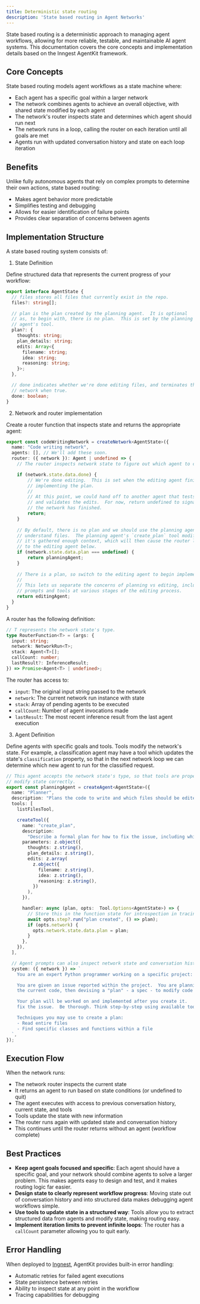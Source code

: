 ```yaml
---
title: Deterministic state routing
description: 'State based routing in Agent Networks'
---
```


State based routing is a deterministic approach to managing agent workflows, allowing for more reliable, testable, and maintainable AI agent systems. This documentation covers the core concepts and implementation details based on the Inngest AgentKit framework.

## Core Concepts

State based routing models agent workflows as a state machine where:

* Each agent has a specific goal within a larger network
* The network combines agents to achieve an overall objective, with shared state modified by each agent
* The network's router inspects state and determines which agent should run next
* The network runs in a loop, calling the router on each iteration until all goals are met
* Agents run with updated conversation history and state on each loop iteration

## Benefits

Unlike fully autonomous agents that rely on complex prompts to determine their own actions, state based routing:

* Makes agent behavior more predictable
* Simplifies testing and debugging
* Allows for easier identification of failure points
* Provides clear separation of concerns between agents

## Implementation Structure

A state based routing system consists of:

1. State Definition

Define structured data that represents the current progress of your workflow:

```typescript
export interface AgentState {
  // files stores all files that currently exist in the repo.
  files?: string[];

  // plan is the plan created by the planning agent.  It is optional
  // as, to begin with, there is no plan.  This is set by the planning
  // agent's tool.
  plan?: {
    thoughts: string;
    plan_details: string;
    edits: Array<{
      filename: string;
      idea: string;
      reasoning: string;
    }>;
  },

  // done indicates whether we're done editing files, and terminates the
  // network when true.
  done: boolean;
}
```

2. Network and router implementation

Create a router function that inspects state and returns the appropriate agent:

```typescript
export const codeWritingNetwork = createNetwork<AgentState>({
  name: "Code writing network",
  agents: [], // We'll add these soon.
  router: ({ network }): Agent | undefined => {
    // The router inspects network state to figure out which agent to call next.

    if (network.state.data.done) {
        // We're done editing.  This is set when the editing agent finishes
        // implementing the plan.
        //
        // At this point, we could hand off to another agent that tests, critiques,
        // and validates the edits.  For now, return undefined to signal that
        // the network has finished.
        return;
    }
  
    // By default, there is no plan and we should use the planning agent to read and
    // understand files.  The planning agent's `create_plan` tool modifies state once
    // it's gathered enough context, which will then cause the router loop to pass
    // to the editing agent below.
    if (network.state.data.plan === undefined) {
        return planningAgent;
    }
  
    // There is a plan, so switch to the editing agent to begin implementing.
    //
    // This lets us separate the concerns of planning vs editing, including using differing
    // prompts and tools at various stages of the editing process.
    return editingAgent;
  }
}
```

A router has the following definition:

```typescript
// T represents the network state's type.
type RouterFunction<T> = (args: {
  input: string;
  network: NetworkRun<T>;
  stack: Agent<T>[];
  callCount: number;
  lastResult?: InferenceResult;
}) => Promise<Agent<T> | undefined>;
```

The router has access to:

- `input`: The original input string passed to the network
- `network`: The current network run instance with state
- `stack`: Array of pending agents to be executed
- `callCount`: Number of agent invocations made
- `lastResult`: The most recent inference result from the last agent execution

3. Agent Definition

Define agents with specific goals and tools.  Tools modify the network's state.  For example, a classification agent
may have a tool which updates the state's `classification` property, so that in the next network loop we can
determine which new agent to run for the classified request.

```typescript
// This agent accepts the network state's type, so that tools are properly typed and can
// modify state correctly.
export const planningAgent = createAgent<AgentState>({
  name: "Planner",
  description: "Plans the code to write and which files should be edited",
  tools: [
    listFilesTool,

    createTool({
      name: "create_plan",
      description:
        "Describe a formal plan for how to fix the issue, including which files to edit and reasoning.",
      parameters: z.object({
        thoughts: z.string(),
        plan_details: z.string(),
        edits: z.array(
          z.object({
            filename: z.string(),
            idea: z.string(),
            reasoning: z.string(),
          })
        ),
      }),

      handler: async (plan, opts:  Tool.Options<AgentState>) => {
        // Store this in the function state for introspection in tracing.
        await opts.step?.run("plan created", () => plan);
        if (opts.network) {
          opts.network.state.data.plan = plan;
        }
      },
    }),
  ],

  // Agent prompts can also inspect network state and conversation history.
  system: ({ network }) => `
    You are an expert Python programmer working on a specific project: ${network?.state.data.repo}.

    You are given an issue reported within the project.  You are planning how to fix the issue by investigating the report,
    the current code, then devising a "plan" - a spec - to modify code to fix the issue.

    Your plan will be worked on and implemented after you create it.   You MUST create a plan to
    fix the issue.  Be thorough. Think step-by-step using available tools.

    Techniques you may use to create a plan:
    - Read entire files
    - Find specific classes and functions within a file
  `,
});
```

## Execution Flow

When the network runs:

* The network router inspects the current state
* It returns an agent to run based on state conditions (or undefined to quit)
* The agent executes with access to previous conversation history, current state, and tools
* Tools update the state with new information
* The router runs again with updated state and conversation history
* This continues until the router returns without an agent (workflow complete)

## Best Practices

* **Keep agent goals focused and specific**:  Each agent should have a specific goal, and your network should combine agents to solve a larger problem.  This makes agents easy to design and test, and it makes routing logic far easier.
* **Design state to clearly represent workflow progress**:  Moving state out of conversation history and into structured data makes debugging agent workflows simple.  
* **Use tools to update state in a structured way**:  Tools allow you to extract structured data from agents and modify state, making routing easy. 
* **Implement iteration limits to prevent infinite loops**:  The router has a `callCount` parameter allowing you to quit early.


## Error Handling

When deployed to [Ingnest](https://www.inngest.com), AgentKit provides built-in error handling:

* Automatic retries for failed agent executions
* State persistence between retries
* Ability to inspect state at any point in the workflow
* Tracing capabilities for debugging